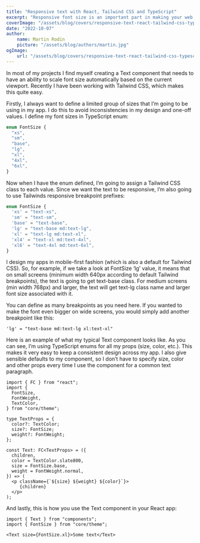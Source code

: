 ```yaml
---
title: "Responsive text with React, Tailwind CSS and TypeScript"
excerpt: "Responsive font size is an important part in making your web look good on every device. Here's how I do it with React, Tailwind CSS and TypeScript."
coverImage: "/assets/blog/covers/responsive-text-react-tailwind-css-typescript.jpg"
date: "2022-10-07"
author:
    name: Martin Rodin
    picture: "/assets/blog/authors/martin.jpg"
ogImage:
    url: "/assets/blog/covers/responsive-text-react-tailwind-css-typescript.jpg"
---
```


In most of my projects I find myself creating a Text component that needs to have an ability to scale font size automatically based on the current viewport. Recently I have been working with Tailwind CSS, which makes this quite easy.

Firstly, I always want to define a limited group of sizes that I’m going to be using in my app. I do this to avoid inconsistencies in my design and one-off values. I define my font sizes in TypeScript enum:

```ts
enum FontSize {
  "xs",
  "sm",
  "base",
  "lg",
  "xl",
  "4xl",
  "6xl",
}
```

Now when I have the enum defined, I’m going to assign a Tailwind CSS class to each value. Since we want the text to be responsive, I’m also going to use Tailwinds responsive breakpoint prefixes:

```ts
enum FontSize {
  'xs' = "text-xs",
  'sm' = "text-sm",
  'base' = "text-base",
  'lg' = "text-base md:text-lg",
  'xl' = "text-lg md:text-xl",
  'xl4' = "text-xl md:text-4xl",
  'xl6' = "text-4xl md:text-6xl",
}
```

I design my apps in mobile-first fashion (which is also a default for Tailwind CSS). So, for example, if we take a look at FontSize ‘lg’ value, it means that on small screens (minimum width 640px according to default Tailwind breakpoints), the text is going to get text-base class. For medium screens (min width 768px) and larger, the text will get text-lg class name and larger font size associated with it.

You can define as many breakpoints as you need here. If you wanted to make the font even bigger on wide screens, you would simply add another breakpoint like this:

```
'lg' = "text-base md:text-lg xl:text-xl"
```
Here is an example of what my typical Text component looks like. As you can see, I’m using TypeScript enums for all my props (size, color, etc.). This makes it very easy to keep a consistent design across my app. I also give sensible defaults to my component, so I don’t have to specify size, color and other props every time I use the component for a common text paragraph.

```tsx
import { FC } from "react";
import {
  FontSize,
  FontWeight,
  TextColor,
} from "core/theme";

type TextProps = {
  color?: TextColor;
  size?: FontSize;
  weight?: FontWeight;
};

const Text: FC<TextProps> = ({
  children,
  color = TextColor.slate800,
  size = FontSize.base,
  weight = FontWeight.normal,
}) => (
  <p className={`${size} ${weight} ${color}`}>
     {children}
  </p>
);
```

And lastly, this is how you use the Text component in your React app:

```tsx
import { Text } from "components";
import { FontSize } from "core/theme";

<Text size={FontSize.xl}>Some text</Text>
```
